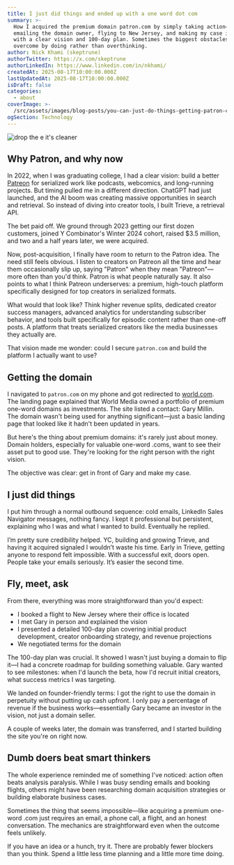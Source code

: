 ```yaml
---
title: I just did things and ended up with a one word dot com
summary: >-
  How I acquired the premium domain patron.com by simply taking action—cold
  emailing the domain owner, flying to New Jersey, and making my case in person
  with a clear vision and 100-day plan. Sometimes the biggest obstacles are
  overcome by doing rather than overthinking.
author: Nick Khami (skeptrune)
authorTwitter: https://x.com/skeptrune
authorLinkedIn: https://www.linkedin.com/in/nkhami/
createdAt: 2025-08-17T10:00:00.000Z
lastUpdatedAt: 2025-08-17T10:00:00.000Z
isDraft: false
categories:
  - about
coverImage: >-
  /src/assets/images/blog-posts/you-can-just-do-things-getting-patron-com/coverImage.png
ogSection: Technology
---
```


![drop the e it's cleaner](https://patroninc.b-cdn.net/drop-the-e.png)

## Why Patron, and why now

In 2022, when I was graduating college, I had a clear vision: build a better [Patreon](https://patreon.com/) for serialized work like podcasts, webcomics, and long-running projects. But timing pulled me in a different direction. ChatGPT had just launched, and the AI boom was creating massive opportunities in search and retrieval. So instead of diving into creator tools, I built Trieve, a retrieval API.

The bet paid off. We ground through 2023 getting our first dozen customers, joined Y Combinator's Winter 2024 cohort, raised $3.5 million, and two and a half years later, we were acquired.

Now, post-acquisition, I finally have room to return to the Patron idea. The need still feels obvious. I listen to creators on Patreon all the time and hear them occasionally slip up, saying "Patron" when they mean "Patreon"—more often than you'd think. Patron is what people naturally say. It also points to what I think Patreon underserves: a premium, high-touch platform specifically designed for top creators in serialized formats.

What would that look like? Think higher revenue splits, dedicated creator success managers, advanced analytics for understanding subscriber behavior, and tools built specifically for episodic content rather than one-off posts. A platform that treats serialized creators like the media businesses they actually are.

That vision made me wonder: could I secure `patron.com` and build the platform I actually want to use?

## Getting the domain

I navigated to `patron.com` on my phone and got redirected to [world.com](https://world.com). The landing page explained that World Media owned a portfolio of premium one-word domains as investments. The site listed a contact: Gary Millin. The domain wasn't being used for anything significant—just a basic landing page that looked like it hadn't been updated in years.

But here's the thing about premium domains: it's rarely just about money. Domain holders, especially for valuable one-word .coms, want to see their asset put to good use. They're looking for the right person with the right vision.

The objective was clear: get in front of Gary and make my case.

## I just did things

I put him through a normal outbound sequence: cold emails, LinkedIn Sales Navigator messages, nothing fancy. I kept it professional but persistent, explaining who I was and what I wanted to build. Eventually he replied.

I’m pretty sure credibility helped. YC, building and growing Trieve, and having it acquired signaled I wouldn’t waste his time. Early in Trieve, getting anyone to respond felt impossible. With a successful exit, doors open. People take your emails seriously. It’s easier the second time.

## Fly, meet, ask

From there, everything was more straightforward than you'd expect:

- I booked a flight to New Jersey where their office is located
- I met Gary in person and explained the vision
- I presented a detailed 100-day plan covering initial product development, creator onboarding strategy, and revenue projections
- We negotiated terms for the domain

The 100-day plan was crucial. It showed I wasn't just buying a domain to flip it—I had a concrete roadmap for building something valuable. Gary wanted to see milestones: when I'd launch the beta, how I'd recruit initial creators, what success metrics I was targeting.

We landed on founder-friendly terms: I got the right to use the domain in perpetuity without putting up cash upfront. I only pay a percentage of revenue if the business works—essentially Gary became an investor in the vision, not just a domain seller.

A couple of weeks later, the domain was transferred, and I started building the site you're on right now.

## Dumb doers beat smart thinkers

The whole experience reminded me of something I've noticed: action often beats analysis paralysis. While I was busy sending emails and booking flights, others might have been researching domain acquisition strategies or building elaborate business cases.

Sometimes the thing that seems impossible—like acquiring a premium one-word .com just requires an email, a phone call, a flight, and an honest conversation. The mechanics are straightforward even when the outcome feels unlikely.

If you have an idea or a hunch, try it. There are probably fewer blockers than you think. Spend a little less time planning and a little more time doing.
